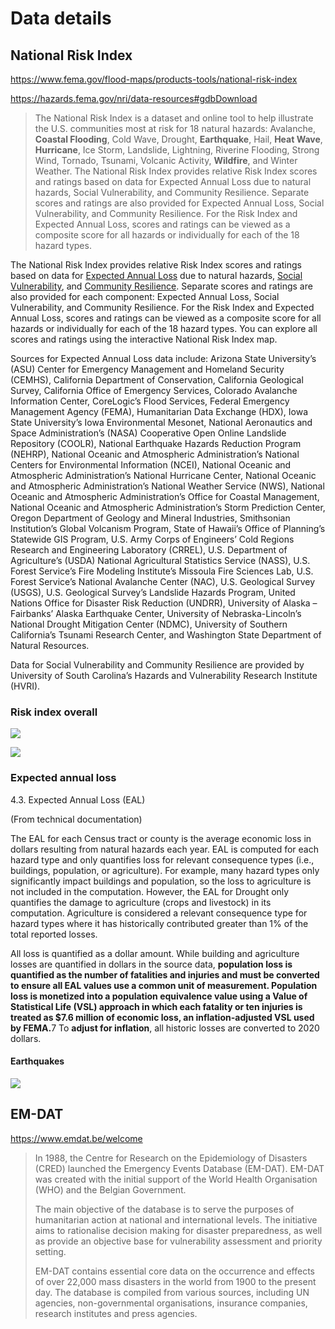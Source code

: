 # Data details

## National Risk Index

<https://www.fema.gov/flood-maps/products-tools/national-risk-index>

<https://hazards.fema.gov/nri/data-resources#gdbDownload>

> The National Risk Index is a dataset and online tool to help illustrate the U.S. communities most at risk for 18 natural hazards: Avalanche, **Coastal Flooding**, Cold Wave, Drought, **Earthquake**, Hail, **Heat Wave**, **Hurricane**, Ice Storm, Landslide, Lightning, Riverine Flooding, Strong Wind, Tornado, Tsunami, Volcanic Activity, **Wildfire**, and Winter Weather. The National Risk Index provides relative Risk Index scores and ratings based on data for Expected Annual Loss due to natural hazards, Social Vulnerability, and Community Resilience. Separate scores and ratings are also provided for Expected Annual Loss, Social Vulnerability, and Community Resilience. For the Risk Index and Expected Annual Loss, scores and ratings can be viewed as a composite score for all hazards or individually for each of the 18 hazard types.

The National Risk Index provides relative Risk Index scores and ratings based on data for [Expected Annual Loss](https://hazards.fema.gov/nri/expected-annual-loss) due to natural hazards, [Social Vulnerability](https://hazards.fema.gov/nri/social-vulnerability), and [Community
Resilience](https://hazards.fema.gov/nri/community-resilience). Separate scores and ratings are also provided for each component: Expected Annual Loss, Social Vulnerability, and Community Resilience. For the Risk Index and Expected Annual Loss, scores and ratings can be viewed as a composite score for all hazards or individually for each of the 18 hazard types. You can explore all scores and ratings using the interactive National Risk Index map.

Sources for Expected Annual Loss data include: Arizona State University's (ASU) Center for Emergency Management and Homeland Security (CEMHS), California Department of Conservation, California Geological Survey, California Office of Emergency Services, Colorado Avalanche Information Center, CoreLogic's Flood Services, Federal Emergency Management Agency (FEMA), Humanitarian Data Exchange (HDX), Iowa State University's Iowa Environmental Mesonet, National Aeronautics and Space Administration's (NASA) Cooperative Open Online Landslide Repository (COOLR), National Earthquake Hazards Reduction Program (NEHRP), National Oceanic and Atmospheric Administration's National Centers for Environmental Information (NCEI), National Oceanic and Atmospheric Administration's National Hurricane Center, National Oceanic and Atmospheric Administration's National Weather Service (NWS), National Oceanic and Atmospheric Administration's Office for Coastal Management, National Oceanic and Atmospheric Administration's Storm Prediction Center, Oregon Department of Geology and Mineral Industries, Smithsonian Institution's Global Volcanism Program, State of Hawaii's Office of Planning's Statewide GIS Program, U.S. Army Corps of Engineers' Cold Regions Research and Engineering Laboratory (CRREL), U.S. Department of Agriculture's (USDA) National Agricultural Statistics Service (NASS), U.S. Forest Service's Fire Modeling Institute's Missoula Fire Sciences Lab, U.S. Forest Service's National Avalanche Center (NAC), U.S. Geological Survey (USGS), U.S. Geological Survey's Landslide Hazards Program, United Nations Office for Disaster Risk Reduction (UNDRR), University of Alaska -- Fairbanks' Alaska Earthquake Center, University of Nebraska-Lincoln's National Drought Mitigation Center (NDMC), University of Southern California's Tsunami Research Center, and Washington State Department of Natural Resources.

Data for Social Vulnerability and Community Resilience are provided by University of South Carolina's Hazards and Vulnerability Research Institute (HVRI).

### Risk index overall

![](images/image-1409665616.png)

![](images/image-798636762.png)

### Expected annual loss

4.3. Expected Annual Loss (EAL)

(From technical documentation)

The EAL for each Census tract or county is the average economic loss in dollars resulting from natural hazards each year. EAL is computed for each hazard type and only quantifies loss for relevant consequence types (i.e., buildings, population, or agriculture). For example, many hazard types only significantly impact buildings and population, so the loss to agriculture is not included in the computation. However, the EAL for Drought only quantifies the damage to agriculture (crops and livestock) in its computation. Agriculture is considered a relevant consequence type for hazard types where it has historically contributed greater than 1% of the total reported losses.

All loss is quantified as a dollar amount. While building and agriculture losses are quantified in dollars in the source data, **population loss is quantified as the number of fatalities and injuries and must be converted to ensure all EAL values use a common unit of measurement. Population loss is monetized into a population equivalence value using a Value of Statistical Life (VSL) approach in which each fatality or ten injuries is treated as \$7.6 million of economic loss, an inflation-adjusted VSL used by FEMA.**7 To **adjust for inflation**, all historic losses are converted to 2020 dollars.

#### Earthquakes

![](images/image-316264658.png)

## EM-DAT

<https://www.emdat.be/welcome>

> In 1988, the Centre for Research on the Epidemiology of Disasters (CRED) launched the Emergency Events Database (EM-DAT). EM-DAT was created with the initial support of the World Health Organisation (WHO) and the Belgian Government.
>
> The main objective of the database is to serve the purposes of humanitarian action at national and international levels. The initiative aims to rationalise decision making for disaster preparedness, as well as provide an objective base for vulnerability assessment and priority setting.
>
> EM-DAT contains essential core data on the occurrence and effects of over 22,000 mass disasters in the world from 1900 to the present day. The database is compiled from various sources, including UN agencies, non-governmental organisations, insurance companies, research institutes and press agencies.
